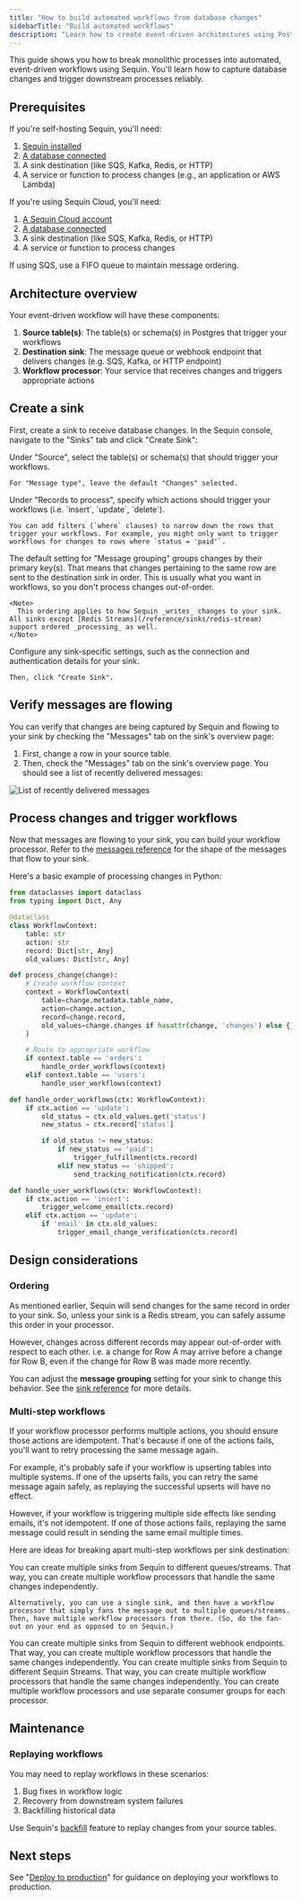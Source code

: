 ```yaml
---
title: "How to build automated workflows from database changes"
sidebarTitle: "Build automated workflows"
description: "Learn how to create event-driven architectures using Postgres change data capture (CDC). Build workflows with strict ordering and idempotency guarantees."
---
```


This guide shows you how to break monolithic processes into automated, event-driven workflows using Sequin. You'll learn how to capture database changes and trigger downstream processes reliably.

## Prerequisites

If you're self-hosting Sequin, you'll need:

1. [Sequin installed](/running-sequin)
2. [A database connected](/connect-postgres)
3. A sink destination (like SQS, Kafka, Redis, or HTTP)
4. A service or function to process changes (e.g., an application or AWS Lambda)

If you're using Sequin Cloud, you'll need:

1. [A Sequin Cloud account](https://console.sequinstream.com)
2. [A database connected](/connect-postgres)
3. A sink destination (like SQS, Kafka, Redis, or HTTP)
4. A service or function to process changes

<Note>
  If using SQS, use a FIFO queue to maintain message ordering.
</Note>

## Architecture overview

Your event-driven workflow will have these components:

1. **Source table(s)**: The table(s) or schema(s) in Postgres that trigger your workflows
2. **Destination sink**: The message queue or webhook endpoint that delivers changes (e.g. SQS, Kafka, or HTTP endpoint)
3. **Workflow processor**: Your service that receives changes and triggers appropriate actions

## Create a sink

First, create a sink to receive database changes. In the Sequin console, navigate to the "Sinks" tab and click "Create Sink":

<Steps>
  <Step title="Select the source table(s) or schema(s)">
    Under "Source", select the table(s) or schema(s) that should trigger your workflows.

    For "Message type", leave the default "Changes" selected.
  </Step>

  <Step title="Specify records to process">
    Under "Records to process", specify which actions should trigger your workflows (i.e. `insert`, `update`, `delete`).

    You can add filters (`where` clauses) to narrow down the rows that trigger your workflows. For example, you might only want to trigger workflows for changes to rows where `status = 'paid'`.
  </Step>

  <Step title='Leave the default for "Message grouping"'>
    The default setting for "Message grouping" groups changes by their primary key(s). That means that changes pertaining to the same row are sent to the destination sink in order. This is usually what you want in workflows, so you don't process changes out-of-order.

    <Note>
      This ordering applies to how Sequin _writes_ changes to your sink. All sinks except [Redis Streams](/reference/sinks/redis-stream) support ordered _processing_ as well.
    </Note>
  </Step>

  <Step title="Configure sink-specific settings">
    Configure any sink-specific settings, such as the connection and authentication details for your sink.

    Then, click "Create Sink".
  </Step>
</Steps>

## Verify messages are flowing

You can verify that changes are being captured by Sequin and flowing to your sink by checking the "Messages" tab on the sink's overview page:

1. First, change a row in your source table.
2. Then, check the "Messages" tab on the sink's overview page. You should see a list of recently delivered messages:

<Frame>
  <img style={{ maxWidth: '600px' }} src="/images/how-to/messages-tab.png" alt="List of recently delivered messages" />
</Frame>

## Process changes and trigger workflows

Now that messages are flowing to your sink, you can build your workflow processor. Refer to the [messages reference](/reference/messages) for the shape of the messages that flow to your sink.

Here's a basic example of processing changes in Python:

```python processor.py
from dataclasses import dataclass
from typing import Dict, Any

@dataclass
class WorkflowContext:
    table: str
    action: str
    record: Dict[str, Any]
    old_values: Dict[str, Any]

def process_change(change):
    # Create workflow context
    context = WorkflowContext(
        table=change.metadata.table_name,
        action=change.action,
        record=change.record,
        old_values=change.changes if hasattr(change, 'changes') else {}
    )

    # Route to appropriate workflow
    if context.table == 'orders':
        handle_order_workflows(context)
    elif context.table == 'users':
        handle_user_workflows(context)

def handle_order_workflows(ctx: WorkflowContext):
    if ctx.action == 'update':
        old_status = ctx.old_values.get('status')
        new_status = ctx.record['status']

        if old_status != new_status:
            if new_status == 'paid':
                trigger_fulfillment(ctx.record)
            elif new_status == 'shipped':
                send_tracking_notification(ctx.record)

def handle_user_workflows(ctx: WorkflowContext):
    if ctx.action == 'insert':
        trigger_welcome_email(ctx.record)
    elif ctx.action == 'update':
        if 'email' in ctx.old_values:
            trigger_email_change_verification(ctx.record)
```

## Design considerations

### Ordering

As mentioned earlier, Sequin will send changes for the same record in order to your sink. So, unless your sink is a Redis stream, you can safely assume this order in your processor.

However, changes across different records may appear out-of-order with respect to each other. i.e. a change for Row A may arrive before a change for Row B, even if the change for Row B was made more recently.

You can adjust the **message grouping** setting for your sink to change this behavior. See the [sink reference](/reference/sinks/overview) for more details.

### Multi-step workflows

If your workflow processor performs multiple actions, you should ensure those actions are idempotent. That's because if one of the actions fails, you'll want to retry processing the same message again.

For example, it's probably safe if your workflow is upserting tables into multiple systems. If one of the upserts fails, you can retry the same message again safely, as replaying the successful upserts will have no effect.

However, if your workflow is triggering multiple side effects like sending emails, it's not idempotent. If one of those actions fails, replaying the same message could result in sending the same email multiple times.

Here are ideas for breaking apart multi-step workflows per sink destination:

<AccordionGroup>
  <Accordion title="SQS and Redis streams">
    You can create multiple sinks from Sequin to different queues/streams. That way, you can create multiple workflow processors that handle the same changes independently.

    Alternatively, you can use a single sink, and then have a workflow processor that simply fans the message out to multiple queues/streams. Then, have multiple workflow processors from there. (So, do the fan-out on your end as opposed to on Sequin.)
  </Accordion>
  <Accordion title="Webhooks">
    You can create multiple sinks from Sequin to different webhook endpoints. That way, you can create multiple workflow processors that handle the same changes independently.
  </Accordion>
  <Accordion title="Sequin Stream">
    You can create multiple sinks from Sequin to different Sequin Streams. That way, you can create multiple workflow processors that handle the same changes independently.
  </Accordion>
  <Accordion title="Kafka">
    You can create multiple workflow processors and use separate consumer groups for each processor.
  </Accordion>
</AccordionGroup>

## Maintenance

### Replaying workflows

You may need to replay workflows in these scenarios:

1. Bug fixes in workflow logic
2. Recovery from downstream system failures
3. Backfilling historical data

Use Sequin's [backfill](/reference/backfills) feature to replay changes from your source tables.

## Next steps

See "[Deploy to production](/how-to/deploy-to-production)" for guidance on deploying your workflows to production.